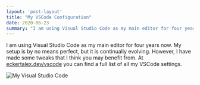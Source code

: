 ```yaml
---
layout: 'post-layout'
title: "My VSCode Configuration"
date: 2020-06-23
summary: "I am using Visual Studio Code as my main editor for four years now. My setup is by no means perfect, but it is continually evolving. However, I have made some tweaks that I think you may benefit from."
---
```



I am using Visual Studio Code as my main editor for four years now. My setup is by no means perfect, but it is continually evolving. However, I have made some tweaks that I think you may benefit from. At [eckertalex.dev/vscode](/vscode) you can find a full list of all my VSCode settings.

<Image src="/static/img/vscode/vscode.png" height={928} width={1373} priority={true} alt="My Visual Studio Code" />
